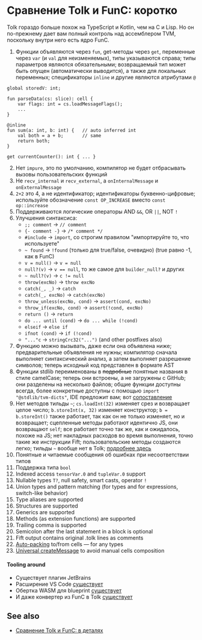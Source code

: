 
# Сравнение Tolk и FunC: коротко

Tolk гораздо больше похож на TypeScript и Kotlin, чем на C и Lisp.
Но он по-прежнему дает вам полный контроль над ассемблером TVM, поскольку внутри него есть ядро ​​FunC.

1. Функции объявляются через `fun`, get-методы через `get`, переменные через `var` (и `val` для неизменяемых), типы указываются справа; типы параметров являются обязательными; возвращаемый тип может быть опущен (автоматически выводится), а также для локальных переменных; спецификаторы `inline` и другие являются атрибутами `@`

```tolk
global storedV: int;

fun parseData(cs: slice): cell {
    var flags: int = cs.loadMessageFlags();
    ...
}

@inline
fun sum(a: int, b: int) {   // auto inferred int
    val both = a + b;       // same
    return both;
}

get currentCounter(): int { ... }
```

2. Нет `impure`, это по умолчанию, компилятор не будет отбрасывать вызовы пользовательских функций
3. Не `recv_internal` и `recv_external`, а `onInternalMessage` и `onExternalMessage`
4. `2+2` это 4, а не идентификатор; идентификаторы буквенно-цифровые; используйте обозначение `const OP_INCREASE` вместо `const op::increase`
5. Поддерживаются логические операторы AND `&&`, OR `||`, NOT `!`
6. Улучшения синтаксиса:
   * `;; comment` → `// comment`
   * `{- comment -}` → `/* comment */`
   * `#include` → `import`, со строгим правилом "импортируйте то, что используете"
   * `~ found` → `!found` (только для true/false, очевидно) (true равно -1, как в FunC)
   * `v = null()` → `v = null`
   * `null?(v)` → `v == null`, то же самое для `builder_null?` и других
   * `~ null?(v)` → `c != null`
   * `throw(excNo)` → `throw excNo`
   * `catch(_, _)` → `catch`
   * `catch(_, excNo)` → `catch(excNo)`
   * `throw_unless(excNo, cond)` → `assert(cond, excNo)`
   * `throw_if(excNo, cond)` → `assert(!cond, excNo)`
   * `return ()` → `return`
   * `do ... until (cond)` → `do ... while (!cond)`
   * `elseif` → `else if`
   * `ifnot (cond)` → `if (!cond)`
   * `"..."c` → `stringCrc32("...")` (and other postfixes also)
7. Функцию можно вызывать, даже если она объявлена ​​ниже; предварительные объявления не нужны; компилятор сначала выполняет синтаксический анализ, а затем выполняет разрешение символов; теперь исходный код представлен в формате AST
8. Функции stdlib переименованы в ~~подробные~~ понятные названия в стиле camelCase; теперь они встроены, а не загружены с GitHub; они разделены на несколько файлов; общие функции доступны всегда, более конкретные доступны с помощью `import "@stdlib/tvm-dicts"`, IDE предложит вам; вот [сопоставление](/v3/documentation/smart-contracts/tolk/tolk-vs-func/stdlib)
9. Нет методов тильды `~`; `cs.loadInt(32)` изменяет срез и возвращает целое число; `b.storeInt(x, 32)` изменяет конструктор; `b = b.storeInt()` также работает, так как он не только изменяет, но и возвращает; сцепленные методы работают идентично JS, они возвращают `self`; все работает точно так же, как и ожидалось, похоже на JS; нет накладных расходов во время выполнения, точно такие же инструкции Fift; пользовательские методы создаются легко; тильды `~` вообще нет в Tolk; [подробнее здесь](/v3/documentation/smart-contracts/tolk/tolk-vs-func/mutability)
10. Понятные и читаемые сообщения об ошибках при несоответствии типов
11. Поддержка типа `bool`
12. Indexed access `tensorVar.0` and `tupleVar.0` support
13. Nullable types `T?`, null safety, smart casts, operator `!`
14. Union types and pattern matching (for types and for expressions, switch-like behavior)
15. Type aliases are supported
16. Structures are supported
17. Generics are supported
18. Methods (as extension functions) are supported
19. Trailing comma is supported
20. Semicolon after the last statement in a block is optional
21. Fift output contains original .tolk lines as comments
22. [Auto-packing](/v3/documentation/smart-contracts/tolk/tolk-vs-func/pack-to-from-cells) to/from cells — for any types
23. [Universal createMessage](/v3/documentation/smart-contracts/tolk/tolk-vs-func/create-message) to avoid manual cells composition

#### Tooling around

* Существует плагин JetBrains
* Расширение VS Code [существует](https://github.com/ton-blockchain/tolk-vscode)
* Обертка WASM для blueprint [существует](https://github.com/ton-blockchain/tolk-js)
* И даже конвертер из FunC в Tolk [существует](https://github.com/ton-blockchain/convert-func-to-tolk)

## See also

* [Сравнение Tolk и FunC: в деталях](/v3/documentation/smart-contracts/tolk/tolk-vs-func/in-detail)

<Feedback />
